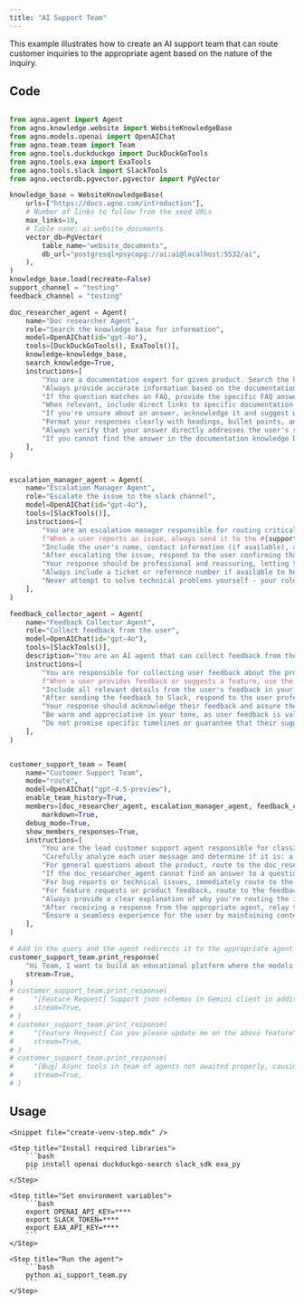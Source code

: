 ```yaml
---
title: "AI Support Team"
---
```


This example illustrates how to create an AI support team that can route customer inquiries to the appropriate agent based on the nature of the inquiry.

## Code

```python ai_support_team.py

from agno.agent import Agent
from agno.knowledge.website import WebsiteKnowledgeBase
from agno.models.openai import OpenAIChat
from agno.team.team import Team
from agno.tools.duckduckgo import DuckDuckGoTools
from agno.tools.exa import ExaTools
from agno.tools.slack import SlackTools
from agno.vectordb.pgvector.pgvector import PgVector

knowledge_base = WebsiteKnowledgeBase(
    urls=["https://docs.agno.com/introduction"],
    # Number of links to follow from the seed URLs
    max_links=10,
    # Table name: ai.website_documents
    vector_db=PgVector(
        table_name="website_documents",
        db_url="postgresql+psycopg://ai:ai@localhost:5532/ai",
    ),
)
knowledge_base.load(recreate=False)
support_channel = "testing"
feedback_channel = "testing"

doc_researcher_agent = Agent(
    name="Doc researcher Agent",
    role="Search the knowledge base for information",
    model=OpenAIChat(id="gpt-4o"),
    tools=[DuckDuckGoTools(), ExaTools()],
    knowledge=knowledge_base,
    search_knowledge=True,
    instructions=[
        "You are a documentation expert for given product. Search the knowledge base thoroughly to answer user questions.",
        "Always provide accurate information based on the documentation.",
        "If the question matches an FAQ, provide the specific FAQ answer from the documentation.",
        "When relevant, include direct links to specific documentation pages that address the user's question.",
        "If you're unsure about an answer, acknowledge it and suggest where the user might find more information.",
        "Format your responses clearly with headings, bullet points, and code examples when appropriate.",
        "Always verify that your answer directly addresses the user's specific question.",
        "If you cannot find the answer in the documentation knowledge base, use the DuckDuckGoTools or ExaTools to search the web for relevant information to answer the user's question.",
    ],
)


escalation_manager_agent = Agent(
    name="Escalation Manager Agent",
    role="Escalate the issue to the slack channel",
    model=OpenAIChat(id="gpt-4o"),
    tools=[SlackTools()],
    instructions=[
        "You are an escalation manager responsible for routing critical issues to the support team.",
        f"When a user reports an issue, always send it to the #{support_channel} Slack channel with all relevant details using the send_message toolkit function.",
        "Include the user's name, contact information (if available), and a clear description of the issue.",
        "After escalating the issue, respond to the user confirming that their issue has been escalated.",
        "Your response should be professional and reassuring, letting them know the support team will address it soon.",
        "Always include a ticket or reference number if available to help the user track their issue.",
        "Never attempt to solve technical problems yourself - your role is strictly to escalate and communicate.",
    ],
)

feedback_collector_agent = Agent(
    name="Feedback Collector Agent",
    role="Collect feedback from the user",
    model=OpenAIChat(id="gpt-4o"),
    tools=[SlackTools()],
    description="You are an AI agent that can collect feedback from the user.",
    instructions=[
        "You are responsible for collecting user feedback about the product or feature requests.",
        f"When a user provides feedback or suggests a feature, use the Slack tool to send it to the #{feedback_channel} channel using the send_message toolkit function.",
        "Include all relevant details from the user's feedback in your Slack message.",
        "After sending the feedback to Slack, respond to the user professionally, thanking them for their input.",
        "Your response should acknowledge their feedback and assure them that it will be taken into consideration.",
        "Be warm and appreciative in your tone, as user feedback is valuable for improving our product.",
        "Do not promise specific timelines or guarantee that their suggestions will be implemented.",
    ],
)


customer_support_team = Team(
    name="Customer Support Team",
    mode="route",
    model=OpenAIChat("gpt-4.5-preview"),
    enable_team_history=True,
    members=[doc_researcher_agent, escalation_manager_agent, feedback_collector_agent],
        markdown=True,
    debug_mode=True,
    show_members_responses=True,
    instructions=[
        "You are the lead customer support agent responsible for classifying and routing customer inquiries.",
        "Carefully analyze each user message and determine if it is: a question that needs documentation research, a bug report that requires escalation, or product feedback.",
        "For general questions about the product, route to the doc_researcher_agent who will search documentation for answers.",
        "If the doc_researcher_agent cannot find an answer to a question, escalate it to the escalation_manager_agent.",
        "For bug reports or technical issues, immediately route to the escalation_manager_agent.",
        "For feature requests or product feedback, route to the feedback_collector_agent.",
        "Always provide a clear explanation of why you're routing the inquiry to a specific agent.",
        "After receiving a response from the appropriate agent, relay that information back to the user in a professional and helpful manner.",
        "Ensure a seamless experience for the user by maintaining context throughout the conversation.",
    ],
)

# Add in the query and the agent redirects it to the appropriate agent
customer_support_team.print_response(
    "Hi Team, I want to build an educational platform where the models are have access to tons of study materials, How can Agno platform help me build this?",
    stream=True,
)
# customer_support_team.print_response(
#     "[Feature Request] Support json schemas in Gemini client in addition to pydantic base model",
#     stream=True,
# )
# customer_support_team.print_response(
#     "[Feature Request] Can you please update me on the above feature",
#     stream=True,
# )
# customer_support_team.print_response(
#     "[Bug] Async tools in team of agents not awaited properly, causing runtime errors ",
#     stream=True,
# )
```


## Usage

<Steps>

    <Snippet file="create-venv-step.mdx" />

    <Step title="Install required libraries">
        ```bash
        pip install openai duckduckgo-search slack_sdk exa_py
        ```
    </Step>

    <Step title="Set environment variables">
        ```bash
        export OPENAI_API_KEY=****
        export SLACK_TOKEN=****
        export EXA_API_KEY=****
        ```
    </Step>

    <Step title="Run the agent">
        ```bash
        python ai_support_team.py
        ```
    </Step>

</Steps>

